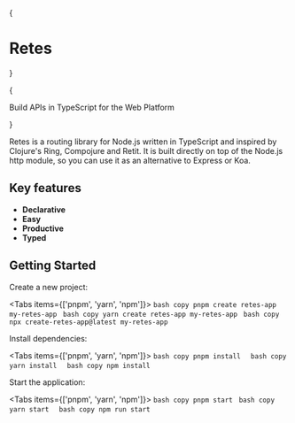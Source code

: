 
{<h1 className="text-center font-extrabold md:text-5xl mt-8">Retes</h1>}

<div className="mx-auto max-w-full w-[880px] text-center px-4 my-4 mb-10">
  {<p className="text-lg mb-2 text-gray-600 md:!text-2xl">
    Build APIs in TypeScript for the Web Platform
  </p>}
</div>

Retes is a routing library for Node.js written in TypeScript and inspired by Clojure's Ring, Compojure and Retit. It is built directly on top of the Node.js http module, so you can use it as an alternative to Express or Koa.

## Key features 

- **Declarative**
- **Easy** 
- **Productive**
- **Typed**

## Getting Started 

Create a new project:

<Tabs items={['pnpm', 'yarn', 'npm']}>
  <Tab>
    ```bash copy
    pnpm create retes-app my-retes-app
    ```
  </Tab>
  <Tab>
    ```bash copy
    yarn create retes-app my-retes-app
    ```
  </Tab>
  <Tab>
    ```bash copy
    npx create-retes-app@latest my-retes-app
    ```
  </Tab>
</Tabs>

Install dependencies:

<Tabs items={['pnpm', 'yarn', 'npm']}>
  <Tab>
    ```bash copy
    pnpm install 
    ```
  </Tab>
  <Tab>
    ```bash copy
    yarn install 
    ```
  </Tab>
  <Tab>
    ```bash copy
    npm install
    ```
  </Tab>
</Tabs>

Start the application:


<Tabs items={['pnpm', 'yarn', 'npm']}>
  <Tab>
    ```bash copy
    pnpm start
    ```
  </Tab>
  <Tab>
    ```bash copy
    yarn start 
    ```
  </Tab>
  <Tab>
    ```bash copy
    npm run start
    ```
  </Tab>
</Tabs>